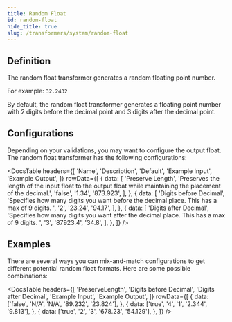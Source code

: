 ```yaml
---
title: Random Float
id: random-float
hide_title: true
slug: /transformers/system/random-float
---
```




<TransformerPageHeader
  title="Random Float"
  type="float"
  apiRef="https://github.com/nucleuscloud/neosync/blob/main/worker/internal/benthos/transformers/random_float.go"
/>

## Definition

The random float transformer generates a random floating point number.

For example:
`32.2432`

By default, the random float transformer generates a floating point number with 2 digits before the decimal point and 3 digits after the decimal point.

## Configurations

Depending on your validations, you may want to configure the output float. The random float transformer has the following configurations:

<DocsTable
  headers={[
    'Name',
    'Description',
    'Default',
    'Example Input',
    'Example Output',
  ]}
  rowData={[
    {
      data: [
        'Preserve Length',
        'Preserves the length of the input float to the output float while maintaining the placement of the decimal.',
        'false',
        '1.34',
        '873.923',
      ],
    },
    {
      data: [
        'Digits before Decimal',
        'Specifies how many digits you want before the decimal place. This has a max of 9 digits. ',
        '2',
        '23.24',
        '94.17',
      ],
    },
    {
      data: [
        'Digits after Decimal',
        'Specifies how many digits you want after the decimal place. This has a max of 9 digits. ',
        '3',
        '87923.4',
        '34.8',
      ],
    },
  ]}
/>

## Examples

There are several ways you can mix-and-match configurations to get different potential random float formats. Here are some possible combinations:

<DocsTable
  headers={[
    'PreserveLength',
    'Digits before Decimal',
    'Digits after Decimal',
    'Example Input',
    'Example Output',
  ]}
  rowData={[
    {
      data: ['false', 'N/A', 'N/A', '89.232', '23.824'],
    },
    {
      data: ['true', '4', '1', '2.344', '9.813'],
    },
    {
      data: ['true', '2', '3', '678.23', '54.129'],
    },
  ]}
/>
